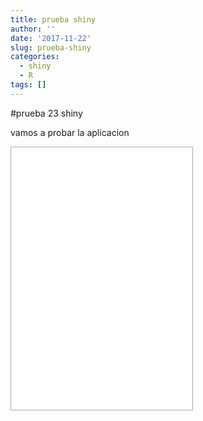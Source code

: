 ```yaml
---
title: prueba shiny
author: ''
date: '2017-11-22'
slug: prueba-shiny
categories:
  - shiny
  - R
tags: []
---
```


#prueba 23 shiny

vamos a probar la aplicacion

<iframe src="//34.240.188.230/shiny/sample-apps/rmd/" style="border: 1px solid #AAA; width: 290px; height: 420px"></iframe>